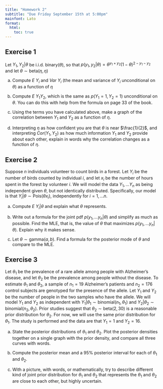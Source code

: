 ```yaml
---
title: "Homework 2"
subtitle: "Due Friday September 15th at 5:00pm"
mainfont: Lato
format: 
  html:
    toc: true
---
```


## Exercise 1

Let $Y_1, Y_2 | \theta$ be i.i.d. binary($\theta$), so that $p(y_1, y_2 | \theta) = \theta ^{y_1 + y_2} (1- \theta) ^{2 - y_1 - y_2}$ and let $\theta \sim \text{beta}(\eta, \eta)$

a. Compute $E~Y_i$ and $Var~Y_i$ (the mean and variance of $Y_i$ unconditional on $\theta$) as a function of $\eta$

b. Compute $E~Y_1 Y_2$, which is the same as $p(Y_1 = 1, Y_2 = 1)$ unconditional on $\theta$. You can do this with help from the formula on page 33 of the book.

c. Using the terms you have calculated above, make a graph of the correlation between $Y_1$ and $Y_2$ as a function of $\eta$.

d. Interpreting $\eta$ as how confident you are that $\theta$ is near $\frac{1}{2}$, and interpreting $Cor(Y_1, Y_2)$ as how much information $Y_1$ and $Y_2$ provide about each other, explain in words why the correlation changes as a function of $\eta$.

## Exercise 2

Suppose $n$ individuals volunteer to count birds in a forest. Let $Y_i$ be the number of birds counted by individual $i$, and let $x_i$ be the number of hours spent in the forest by volunteer $i$. We will model the data $Y_1, \ldots Y_n$ as being independent given $\theta$, but not identically distributed. Specifically, our model is that $Y_i | \theta \sim \text{Pois}(\theta x_i)$, independently for $i = 1, \ldots n$.

a. Compute $E~Y_i | \theta$ and explain what $\theta$ represents.

b. Write out a formula for the joint pdf $p(y_1, \ldots y_n |\theta)$ and simplify as much as possible. Find the MLE, that is, the value of $\theta$ that maximizes $p(y_1, \ldots y_n | \theta)$. Explain why it makes sense.

c. Let $\theta \sim \text{gamma}(a, b)$. Find a formula for the posterior mode of $\theta$ and compare to the MLE.

## Exercise 3

Let $\theta_1$ be the prevalence of a rare allele among people with Alzheimer's disease, and let $\theta_2$ be the prevalence among people without the disease. To estimate $\theta_1$ and $\theta_2$, a sample of $n_1 = 19$ Alzheimer's patients and $n_2 = 176$ control subjects are genotyped for the presence of the allele. Let $Y_1$ and $Y_2$ be the number of people in the two samples who have the allele. We will model $Y_1$ and $Y_2$ as independent with $Y_1 | \theta_1 \sim \text{binomial}(n_1, \theta_1)$ and $Y_2 | \theta_2 \sim \text{binomial}(n_2, \theta_2)$. Prior studies suggest that $\theta_2 \sim \text{beta}(2, 30)$ is a reasonable prior distribution for $\theta_2$. For now, we will use the same prior distribution for $\theta_1$. The study is performed and the data are that $Y_1 = 1$ and $Y_2 = 16$. 

a. State the posterior distributions of $\theta_1$ and $\theta_2$. Plot the posterior densities together on a single graph with the prior density, and compare all three curves with words.

b. Compute the posterior mean and a 95% posterior interval for each of $\theta_1$ and $\theta_2$.

c. With a picture, with words, or mathematically, try to describe different kind of joint prior distribution for $\theta_1$ and $\theta_2$ that represents the $\theta_1$ and $\theta_2$ are close to each other, but highly uncertain.